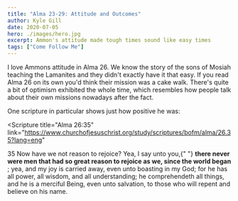 ```yaml
---
title: "Alma 23-29: Attitude and Outcomes"
author: Kyle Gill
date: 2020-07-05
hero: ./images/hero.jpg
excerpt: Ammon's attitude made tough times sound like easy times
tags: ["Come Follow Me"]
---
```


I love Ammons attitude in Alma 26. We know the story of the sons of Mosiah teaching the Lamanites and they didn't exactly have it that easy. If you read Alma 26 on its own you'd think their mission was a cake walk. There's quite a bit of optimism exhibited the whole time, which resembles how people talk about their own missions nowadays after the fact.

One scripture in particular shows just how positive he was:

<Scripture
  title="Alma 26:35"
  link="https://www.churchofjesuschrist.org/study/scriptures/bofm/alma/26.35?lang=eng"
>
  35 Now have we not reason to rejoice? Yea, I say unto you,{" "}
  <b>
    there never were men that had so great reason to rejoice as we, since the
    world began
  </b>
  ; yea, and my joy is carried away, even unto boasting in my God; for he has all
  power, all wisdom, and all understanding; he comprehendeth all things, and he is
  a merciful Being, even unto salvation, to those who will repent and believe on
  his name.
</Scripture>
